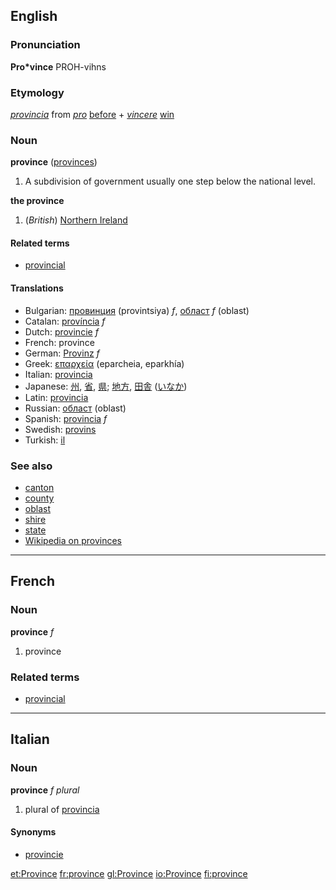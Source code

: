 ==English==
===Pronunciation===
'''Pro*vince'''
PROH-vihns

===Etymology===
{{L.}} ''[[provincia]]'' from ''[[pro]]'' [[before]] + ''[[vincere]]'' [[win]]

===Noun===
'''province''' ([[provinces]])

# A subdivision of government usually one step below the national level.

'''the province'''
#(''British'') [[Northern Ireland]]

====Related terms====
*[[provincial]]

====Translations====
*Bulgarian: [[провинция]] (provintsiya) ''f'', [[област]] ''f'' (oblast)
*Catalan: [[província]] ''f''
*Dutch: [[provincie]] ''f''
*French: province
*German: [[Provinz]] ''f''
*Greek: [[επαρχεία]] (eparcheia, eparkhía)
*Italian: [[provincia]]
*Japanese: [[州]], [[省]], [[県]]; [[地方]], [[田舎]] ([[いなか]])
*Latin: [[provincia]]
*Russian: [[област]] (oblast)
*Spanish: [[provincia]] ''f''
*Swedish: [[provins]]
*Turkish: [[il]]

===See also===
*[[canton]]
*[[county]]
*[[oblast]]
*[[shire]]
*[[state]]
*[[w:Province|Wikipedia on provinces]]

----

==French==
===Noun===
'''province''' ''f''

# province

===Related terms===
*[[provincial]]

----

==Italian==
===Noun===
'''province''' ''f plural''

# plural of [[provincia]]

====Synonyms====
*[[provincie]]

[[et:Province]]
[[fr:province]]
[[gl:Province]]
[[io:Province]]
[[fi:province]]